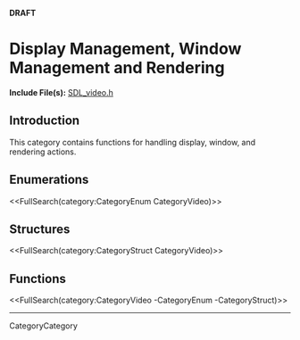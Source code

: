 <!-- #master-page:CategoryTemplate -->
<!-- #master-date:Unknown-Date -->
<!-- format wiki -->
<!-- language en -->
'''DRAFT'''

= Display Management, Window Management and Rendering =

'''Include File(s):''' [http://hg.libsdl.org/SDL/file/tip/include/SDL_video.h SDL_video.h]


== Introduction ==

This category contains functions for handling display, window, and rendering actions.

== Enumerations ==
<<FullSearch(category:CategoryEnum CategoryVideo)>>

== Structures ==
<<FullSearch(category:CategoryStruct CategoryVideo)>>

== Functions ==

<<FullSearch(category:CategoryVideo -CategoryEnum -CategoryStruct)>>

----
CategoryCategory
